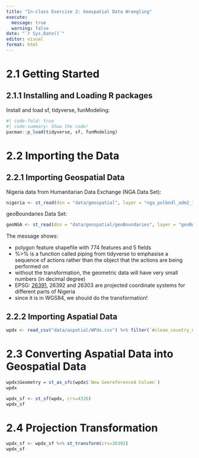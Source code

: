 ```yaml
---
title: "In-class Exercise 2: Geospatial Data Wrangling"
execute: 
  message: true
  warning: false
date: "`r Sys.Date()`"
editor: visual
format: html
---
```


# 2.1 Getting Started

## 2.1.1 Installing and Loading R packages

Install and load sf, tidyverse, funModeling:

```r
#| code-fold: true
#| code-summary: Show the code!
pacman::p_load(tidyverse, sf, funModeling)
```

# 2.2 Importing the Data

## 2.2.1 Importing Geospatial Data

Nigeria data from Humanitarian Data Exchange (NGA Data Set):

```r
nigeria <- st_read(dsn = "data/geospatial", layer = "nga_polbndl_adm2_1m_salb")
```

geoBoundaries Data Set:

```r
geoNGA <- st_read(dsn = "data/geospatial/geoBoundaries", layer = "geoBoundaries-NGA-ADM2") %>% st_transform(crs = 26392)
```

The message shows:

-   polygon feature shapefile with 774 features and 5 fields
-   %\>% is a function called piping from tidyverse to emphasise a sequence of actions rather than the object that the actions are being performed on
-   without the transformation, the geometric data will have very small numbers (in decimal degree)
-   EPSG: [26391](https://epsg.io/26391), 26392 and 26303 are projected coordinate systems for different parts of Nigeria
-   since it is in WGS84, we should do the transformation!

## 2.2.2 Importing Aspatial Data

```r
wpdx <- read_csv("data/aspatial/WPdx.csv") %>% filter(`#clean_country_name` == "Nigeria")
```

# 2.3 Converting Aspatial Data into Geospatial Data

```r
wpdx$Geometry = st_as_sfc(wpdx$`New Georeferenced Column`)
wpdx
```

```r
wpdx_sf <- st_sf(wpdx, crs=4326)
wpdx_sf
```

# 2.4 Projection Transformation

```r
wpdx_sf <- wpdx_sf %>% st_transform(crs=26392)
wpdx_sf
```
